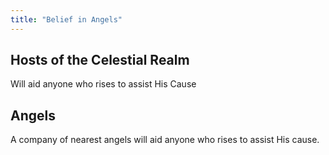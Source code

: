 ```yaml
---
title: "Belief in Angels"
---
```


## Hosts of the Celestial Realm

Will aid anyone who rises to assist His Cause

## Angels

A company of nearest angels will aid anyone who rises to assist His cause.
